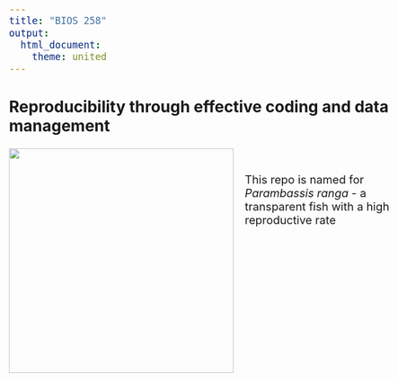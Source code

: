 ```yaml
---
title: "BIOS 258"
output:
  html_document:
    theme: united
---
```


<style type="text/css">
body, td {
   font-size: 20px;
}
h2 {
   font-size: 28px;
}
</style>


## Reproducibility through effective coding and data management



<img src="https://upload.wikimedia.org/wikipedia/commons/thumb/7/77/Parambassis_ranga_2.jpg/640px-Parambassis_ranga_2.jpg" height="400" style="float:left; margin-right:20px;" >

<br>

This repo is named for *Parambassis ranga* - a transparent fish with a high reproductive rate

